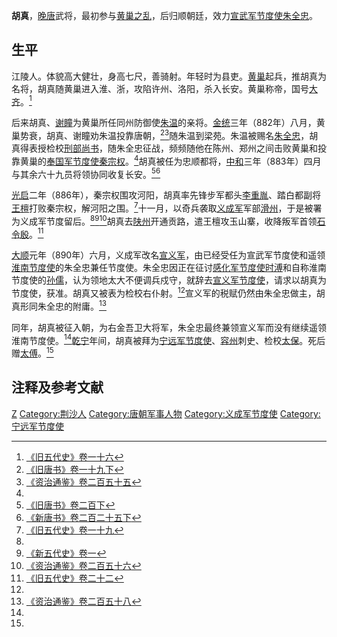 {{東亞男性歷史人物
|名稱 = 胡真
|身份 = 官员
|国家 = [[中国|中国]]
|時代 = [[唐朝|唐朝]]
|主君 = [[黄巢|黄巢]]→[[朱全忠|朱全忠]]→[[唐昭宗|唐昭宗]]
|屆數 =
|最高職務 = [[宁远军节度使|宁远军节度使]]
|姓 = 胡
|名 = 真
|姓名 = 胡真
|字 = 
|號 = 
|圖片名稱 =
|圖片大小 = 
|圖片說明 =
|出身地 =唐朝
|出生日期 = 唐朝
|出生地點 =唐朝[[江陵|江陵]]
|婚年 =
|逝世日期 = 唐朝
|逝世地點 = 唐朝长安？
|廟號 =
|諡號 = 
|父親 =
|嫡母 =
|母親 =
|妻 = 
|子 =
|女 = 
|其他親屬 = 
|出身 = 
|功名 = 
|經歷 = 
|著作 =
|注釋 =
}}

'''胡真'''{{BD|9世纪||？|catIdx=H}}，[[晚唐|晚唐]]武将，最初参与[[黄巢之乱|黄巢之乱]]，后归顺朝廷，效力[[宣武军节度使|宣武军节度使]][[朱全忠|朱全忠]]。

== 生平 ==
江陵人。体貌高大健壮，身高七尺，善骑射。年轻时为县吏。[[黄巢|黄巢]]起兵，推胡真为名将，胡真随黄巢进入淮、浙，攻陷许州、洛阳，杀入长安。黄巢称帝，国号[[大齐|大齐]]。<ref name=HFD16>[[:s:旧五代史/卷16|《旧五代史》卷一十六]]</ref>

后来胡真、[[谢瞳|谢瞳]]为黄巢所任同州防御使[[朱温|朱温]]的亲将。[[金统|金统]]三年（882年）八月，黄巢势衰，胡真、谢瞳劝朱温投靠唐朝，<ref>[[:s:旧唐书/卷19下|《旧唐书》卷一十九下]]</ref><ref>[[:s:资治通鉴/卷255|《资治通鉴》卷二百五十五]]</ref>随朱温到梁苑。朱温被赐名[[朱全忠|朱全忠]]，胡真得表授检校[[刑部尚书|刑部尚书]]，随朱全忠征战，频频随他在陈州、郑州之间击败黄巢和投靠黄巢的[[奉国军节度使|奉国军节度使]][[秦宗权|秦宗权]]。<ref name=HFD16/>胡真被任为忠顺都将，[[中和_(唐朝)|中和]]三年（883年）四月与其余六十九员将领协同收复长安。<ref>[[:s:旧唐书/卷200下|《旧唐书》卷二百下]]</ref><ref>[[:s:新唐书/卷225下|《新唐书》卷二百二十五下]]</ref>

[[光启|光启]]二年（886年），秦宗权围攻河阳，胡真率先锋步军都头[[李重胤|李重胤]]、踏白都副将[[王檀|王檀]]打败秦宗权，解河阳之围。<ref>[[:s:旧五代史/卷19|《旧五代史》卷一十九]]</ref>十一月，以奇兵袭取[[义成军|义成军]]军部[[滑州|滑州]]，于是被署为义成军节度留后。<ref name=HFD16/><ref>[[:s:新五代史/卷01|《新五代史》卷一]]</ref><ref>[[:s:资治通鉴/卷256|《资治通鉴》卷二百五十六]]</ref>胡真去[[陕州|陕州]]开通贡路，遣王檀攻玉山寨，收降叛军首领[[石令殷|石令殷]]。<ref>[[:s:旧五代史/卷22|《旧五代史》卷二十二]]</ref>

[[大顺_(唐朝)|大顺]]元年（890年）六月，义成军改名[[宣义军|宣义军]]，由已经受任为宣武军节度使和遥领[[淮南节度使|淮南节度使]]的朱全忠兼任节度使。朱全忠因正在征讨[[武宁军节度使|感化军节度使]][[时溥|时溥]]和自称淮南节度使的[[孙儒|孙儒]]，认为领地太大不便调兵戍守，就辞去[[宣义军节度使|宣义军节度使]]，请求以胡真为节度使，获准。胡真又被表为检校右仆射。<ref name=HFD16/>宣义军的税赋仍然由朱全忠做主，胡真形同朱全忠的附庸。<ref name=ZZTJ258>[[:s:资治通鉴/卷258|《资治通鉴》卷二百五十八]]</ref>

同年，胡真被征入朝，为右金吾卫大将军，朱全忠最终兼领宣义军而没有继续遥领淮南节度使。<ref name=ZZTJ258/>[[乾宁|乾宁]]年间，胡真被拜为[[宁远军节度使|宁远军节度使]]、[[容州|容州]]刺史、检校[[太保|太保]]。死后赠[[太傅|太傅]]。<ref name=HFD16/>

== 注释及参考文献 ==
{{reflist}}
{{Authority control}}
{{DEFAULTSORT:H}}
[[Category:胡姓|Z]]
[[Category:荆沙人|Category:荆沙人]]
[[Category:唐朝军事人物|Category:唐朝军事人物]]
[[Category:义成军节度使|Category:义成军节度使]]
[[Category:宁远军节度使|Category:宁远军节度使]]
